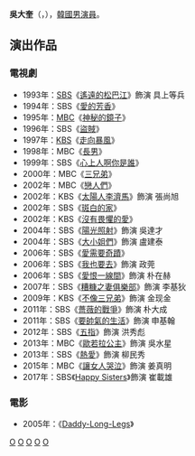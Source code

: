 {{藝人
| 姓名 = 吳大奎
| 類型 = 男演員
| 相片 = 
| 國籍 = {{KOR}}
| 出生日期 = {{birth_date_and_age|1968|5|13}}
| 出生地點 = {{KOR}}[[京畿道|京畿道]][[水原市|水原市]]
| 語言 = [[韓國語|韓國語]]、[[英語|英語]]
| 教育程度 = [[中央大學_(韓國)|中央大學]]戲劇電影學[[學士|學士]]<br />[[高麗大學|高麗大學]]言論大學院[[碩士|碩士]]
| 出道日期 = 1991年
}}

'''吳大奎'''（{{lang-ko|'''오대규'''}}，{{bd|1968年|5月13日}}），[[韓國|韓國]][[男演員|男演員]]。

== 演出作品 ==
=== 電視劇 ===
*1993年：[[SBS_(韓國)|SBS]]《[[遙遠的松巴江|遙遠的松巴江]]》飾演 具上等兵
*1994年：SBS《[[愛的芳香|愛的芳香]]》
*1995年：[[文化廣播_(韓國)|MBC]]《[[神秘的鏡子|神秘的鏡子]]》
*1996年：SBS《[[盜賊_(電視劇)|盜賊]]》
*1997年：[[韓國放送公社|KBS]]《[[走向暴風_(電視劇)|走向暴風]]》
*1998年：MBC《[[長男_(韓國電視劇)|長男]]》
*1999年：SBS《[[心上人啊你是誰|心上人啊你是誰]]》
*2000年：MBC《[[三兄弟|三兄弟]]》
*2002年：MBC《[[戀人們_(電視劇)|戀人們]]》 
*2002年：KBS《[[太陽人李濟馬|太陽人李濟馬]]》飾演 張尚旭
*2002年：SBS《[[斑白的家|斑白的家]]》
*2002年：KBS《[[沒有畏懼的愛|沒有畏懼的愛]]》
*2004年：SBS《[[陽光照射|陽光照射]]》飾演 吳達才
*2004年：SBS《[[大小姐們|大小姐們]]》飾演 盧建泰
*2006年：SBS《[[愛需要奇蹟|愛需要奇蹟]]》
*2006年：SBS《[[我也要去|我也要去]]》飾演 政莞
*2006年：SBS《[[愛恨一線間|愛恨一線間]]》飾演 朴在赫
*2007年：SBS《[[糟糠之妻俱樂部|糟糠之妻俱樂部]]》飾演 李基狄
*2009年：KBS《[[不像三兄弟|不像三兄弟]]》飾演 金现金
*2011年：SBS《[[薔薇的戰爭|薔薇的戰爭]]》飾演 朴大成 
*2011年：SBS《[[要帥氣的生活|要帥氣的生活]]》飾演 申基翰
*2012年：SBS《[[五指|五指]]》飾演 洪秀彪
*2013年：MBC《[[歐若拉公主|歐若拉公主]]》飾演 吳水星
*2013年：SBS《[[熱愛_(2013年電視劇)|熱愛]]》飾演 柳民秀
*2015年：MBC《[[讓女人哭泣|讓女人哭泣]]》飾演 姜真明
*2017年：SBS《[[Happy_Sisters|Happy Sisters]]》飾演 崔載雄

=== 電影 ===
*2005年：《[[Daddy-Long-Legs|Daddy-Long-Legs]]》

[[Category:韓國電視演員|O]]
[[Category:韓國電影演員|O]]
[[Category:韓國中央大學校友|O]]
[[Category:高麗大學校友|O]]
[[Category:吳姓|O]]